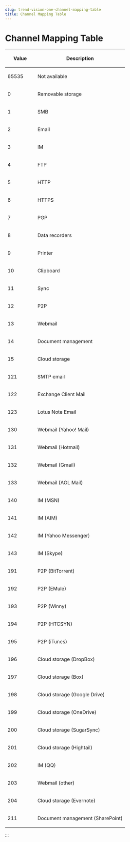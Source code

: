 ```yaml
---
slug: trend-vision-one-channel-mapping-table
title: Channel Mapping Table
---
```

# Channel Mapping Table

<table>
<colgroup>
<col style="width: 25%" />
<col style="width: 75%" />
</colgroup>
<thead>
<tr>
<th><p>Value</p></th>
<th><p>Description</p></th>
</tr>
</thead>
<tbody>
<tr>
<td><p>65535</p></td>
<td><p>Not available</p></td>
</tr>
<tr>
<td><p>0</p></td>
<td><p>Removable storage</p></td>
</tr>
<tr>
<td><p>1</p></td>
<td><p>SMB</p></td>
</tr>
<tr>
<td><p>2</p></td>
<td><p>Email</p></td>
</tr>
<tr>
<td><p>3</p></td>
<td><p>IM</p></td>
</tr>
<tr>
<td><p>4</p></td>
<td><p>FTP</p></td>
</tr>
<tr>
<td><p>5</p></td>
<td><p>HTTP</p></td>
</tr>
<tr>
<td><p>6</p></td>
<td><p>HTTPS</p></td>
</tr>
<tr>
<td><p>7</p></td>
<td><p>PGP</p></td>
</tr>
<tr>
<td><p>8</p></td>
<td><p>Data recorders</p></td>
</tr>
<tr>
<td><p>9</p></td>
<td><p>Printer</p></td>
</tr>
<tr>
<td><p>10</p></td>
<td><p>Clipboard</p></td>
</tr>
<tr>
<td><p>11</p></td>
<td><p>Sync</p></td>
</tr>
<tr>
<td><p>12</p></td>
<td><p>P2P</p></td>
</tr>
<tr>
<td><p>13</p></td>
<td><p>Webmail</p></td>
</tr>
<tr>
<td><p>14</p></td>
<td><p>Document management</p></td>
</tr>
<tr>
<td><p>15</p></td>
<td><p>Cloud storage</p></td>
</tr>
<tr>
<td><p>121</p></td>
<td><p>SMTP email</p></td>
</tr>
<tr>
<td><p>122</p></td>
<td><p>Exchange Client Mail</p></td>
</tr>
<tr>
<td><p>123</p></td>
<td><p>Lotus Note Email</p></td>
</tr>
<tr>
<td><p>130</p></td>
<td><p>Webmail (Yahoo! Mail)</p></td>
</tr>
<tr>
<td><p>131</p></td>
<td><p>Webmail (Hotmail)</p></td>
</tr>
<tr>
<td><p>132</p></td>
<td><p>Webmail (Gmail)</p></td>
</tr>
<tr>
<td><p>133</p></td>
<td><p>Webmail (AOL Mail)</p></td>
</tr>
<tr>
<td><p>140</p></td>
<td><p>IM (MSN)</p></td>
</tr>
<tr>
<td><p>141</p></td>
<td><p>IM (AIM)</p></td>
</tr>
<tr>
<td><p>142</p></td>
<td><p>IM (Yahoo Messenger)</p></td>
</tr>
<tr>
<td><p>143</p></td>
<td><p>IM (Skype)</p></td>
</tr>
<tr>
<td><p>191</p></td>
<td><p>P2P (BitTorrent)</p></td>
</tr>
<tr>
<td><p>192</p></td>
<td><p>P2P (EMule)</p></td>
</tr>
<tr>
<td><p>193</p></td>
<td><p>P2P (Winny)</p></td>
</tr>
<tr>
<td><p>194</p></td>
<td><p>P2P (HTCSYN)</p></td>
</tr>
<tr>
<td><p>195</p></td>
<td><p>P2P (iTunes)</p></td>
</tr>
<tr>
<td><p>196</p></td>
<td><p>Cloud storage (DropBox)</p></td>
</tr>
<tr>
<td><p>197</p></td>
<td><p>Cloud storage (Box)</p></td>
</tr>
<tr>
<td><p>198</p></td>
<td><p>Cloud storage (Google Drive)</p></td>
</tr>
<tr>
<td><p>199</p></td>
<td><p>Cloud storage (OneDrive)</p></td>
</tr>
<tr>
<td><p>200</p></td>
<td><p>Cloud storage (SugarSync)</p></td>
</tr>
<tr>
<td><p>201</p></td>
<td><p>Cloud storage (Hightail)</p></td>
</tr>
<tr>
<td><p>202</p></td>
<td><p>IM (QQ)</p></td>
</tr>
<tr>
<td><p>203</p></td>
<td><p>Webmail (other)</p></td>
</tr>
<tr>
<td><p>204</p></td>
<td><p>Cloud storage (Evernote)</p></td>
</tr>
<tr>
<td><p>211</p></td>
<td><p>Document management (SharePoint)</p></td>
</tr>
</tbody>
</table>
:::

